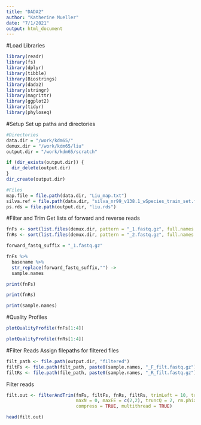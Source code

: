 ```yaml
---
title: "DADA2"
author: "Katherine Mueller"
date: "7/1/2021"
output: html_document
---
```


#Load Libraries
```r
library(readr)
library(fs)
library(dplyr)
library(tibble)
library(Biostrings)
library(dada2)
library(stringr)
library(magrittr)
library(ggplot2)
library(tidyr)
library(phyloseq)
```

#Setup
Set up paths and directories
```r
#Directories
data.dir = "/work/kdm65/"
demux.dir = "/work/kdm65/liu"
output.dir = "/work/kdm65/scratch"
```

```r
if (dir_exists(output.dir)) {
  dir_delete(output.dir)
}
dir_create(output.dir)
```

```r
#Files
map.file = file.path(data.dir, "Liu_map.txt")
silva.ref = file.path(data.dir, "silva_nr99_v138.1_wSpecies_train_set.fa.gz")
ps.rds = file.path(output.dir, "liu.rds")
```

#Filter and Trim
Get lists of forward and reverse reads
```r
fnFs <- sort(list.files(demux.dir, pattern = "_1.fastq.gz", full.names = TRUE))
fnRs <- sort(list.files(demux.dir, pattern = "_2.fastq.gz", full.names = TRUE))

forward_fastq_suffix = "_1.fastq.gz"

fnFs %>%
  basename %>%
  str_replace(forward_fastq_suffix,"") ->
  sample.names
```

```r
print(fnFs)
```

```r
print(fnRs)
```

```r
print(sample.names)
```

#Quality Profiles
```r
plotQualityProfile(fnFs[1:4])
```

```r
plotQualityProfile(fnRs[1:4])
```

#Filter Reads
Assign filepaths for filtered files
```r
filt_path <- file.path(output.dir, "filtered")
filtFs <- file.path(filt_path, paste0(sample.names, "_F_filt.fastq.gz"))
filtRs <- file.path(file_path, paste0(sample.names, "_R_filt.fastq.gz"))
```

Filter reads
```r
filt.out <- filterAndTrim(fnFs, filtFs, fnRs, filtRs, trimLeft = 10, truncLen = c(180,220),
                          maxN = 0, maxEE = c(2,2), truncQ = 2, rm.phix = TRUE,
                          compress = TRUE, multithread = TRUE)
```

```r
head(filt.out)
```

